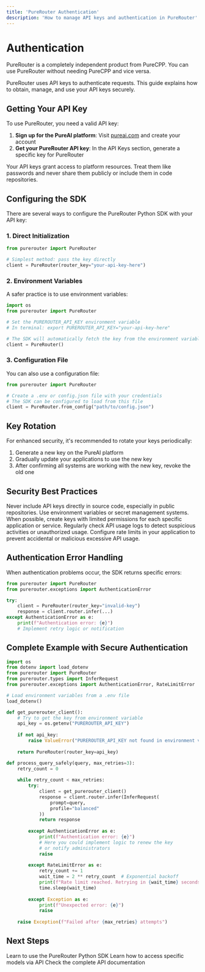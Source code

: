 ```yaml
---
title: 'PureRouter Authentication'
description: 'How to manage API keys and authentication in PureRouter'
---
```


# Authentication

<Note>
PureRouter is a completely independent product from PureCPP. You can use PureRouter without needing PureCPP and vice versa.
</Note>

PureRouter uses API keys to authenticate requests. This guide explains how to obtain, manage, and use your API keys securely.

## Getting Your API Key

To use PureRouter, you need a valid API key:

1. **Sign up for the PureAI platform**: Visit [pureai.com](https://pureai.com) and create your account
2. **Get your PureRouter API key**: In the API Keys section, generate a specific key for PureRouter

<Warning>
Your API keys grant access to platform resources. Treat them like passwords and never share them publicly or include them in code repositories.
</Warning>

## Configuring the SDK

There are several ways to configure the PureRouter Python SDK with your API key:

### 1. Direct Initialization

```python
from purerouter import PureRouter

# Simplest method: pass the key directly
client = PureRouter(router_key="your-api-key-here")
```

### 2. Environment Variables

A safer practice is to use environment variables:

```python
import os
from purerouter import PureRouter

# Set the PUREROUTER_API_KEY environment variable
# In terminal: export PUREROUTER_API_KEY="your-api-key-here"

# The SDK will automatically fetch the key from the environment variable
client = PureRouter()
```

### 3. Configuration File

You can also use a configuration file:

```python
from purerouter import PureRouter

# Create a .env or config.json file with your credentials
# The SDK can be configured to load from this file
client = PureRouter.from_config("path/to/config.json")
```

## Key Rotation

For enhanced security, it's recommended to rotate your keys periodically:

1. Generate a new key on the PureAI platform
2. Gradually update your applications to use the new key
3. After confirming all systems are working with the new key, revoke the old one

## Security Best Practices

<AccordionGroup>
  <Accordion title="Never Expose Keys in Source Code">
    Never include API keys directly in source code, especially in public repositories. Use environment variables or secret management systems.
  </Accordion>
  
  <Accordion title="Limit Key Scope">
    When possible, create keys with limited permissions for each specific application or service.
  </Accordion>
  
  <Accordion title="Monitor Usage">
    Regularly check API usage logs to detect suspicious activities or unauthorized usage.
  </Accordion>
  
  <Accordion title="Implement Rate Limiting">
    Configure rate limits in your application to prevent accidental or malicious excessive API usage.
  </Accordion>
</AccordionGroup>

## Authentication Error Handling

When authentication problems occur, the SDK returns specific errors:

```python
from purerouter import PureRouter
from purerouter.exceptions import AuthenticationError

try:
    client = PureRouter(router_key="invalid-key")
    response = client.router.infer(...)
except AuthenticationError as e:
    print(f"Authentication error: {e}")
    # Implement retry logic or notification
```

## Complete Example with Secure Authentication

```python
import os
from dotenv import load_dotenv
from purerouter import PureRouter
from purerouter.types import InferRequest
from purerouter.exceptions import AuthenticationError, RateLimitError

# Load environment variables from a .env file
load_dotenv()

def get_purerouter_client():
    # Try to get the key from environment variable
    api_key = os.getenv("PUREROUTER_API_KEY")
    
    if not api_key:
        raise ValueError("PUREROUTER_API_KEY not found in environment variables")
    
    return PureRouter(router_key=api_key)

def process_query_safely(query, max_retries=3):
    retry_count = 0
    
    while retry_count < max_retries:
        try:
            client = get_purerouter_client()
            response = client.router.infer(InferRequest(
                prompt=query,
                profile="balanced"
            ))
            return response
            
        except AuthenticationError as e:
            print(f"Authentication error: {e}")
            # Here you could implement logic to renew the key
            # or notify administrators
            raise
            
        except RateLimitError as e:
            retry_count += 1
            wait_time = 2 ** retry_count  # Exponential backoff
            print(f"Rate limit reached. Retrying in {wait_time} seconds...")
            time.sleep(wait_time)
            
        except Exception as e:
            print(f"Unexpected error: {e}")
            raise
    
    raise Exception(f"Failed after {max_retries} attempts")
```

## Next Steps

<CardGroup>
  <Card title="Python SDK" icon="python" href="/purerouter/guides/sdk-python">
    Learn to use the PureRouter Python SDK
  </Card>
  
  <Card title="Deployments" icon="server" href="/purerouter/guides/deployments">
    Learn how to access specific models via API
  </Card>
  
  <Card title="API Reference" icon="code" href="/purerouter/api/reference">
    Check the complete API documentation
  </Card>
</CardGroup>